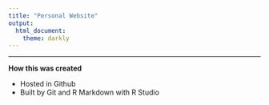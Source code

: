 ```yaml
---
title: "Personal Website"
output:
  html_document:
    theme: darkly
---
```

___

**How this was created**

* Hosted in Github
* Built by Git and R Markdown with R Studio



